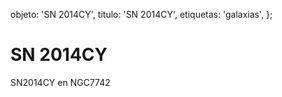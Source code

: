 
  objeto: 'SN 2014CY',
  titulo: 'SN 2014CY',
  etiquetas: 'galaxias',
};

# SN 2014CY

<Imagen
  src="objeto/sn2014-cy_20141018_1_sn2014cy_20141018_gjcb1.jpg"
  fecha="20141018"
/>

SN2014CY en NGC7742